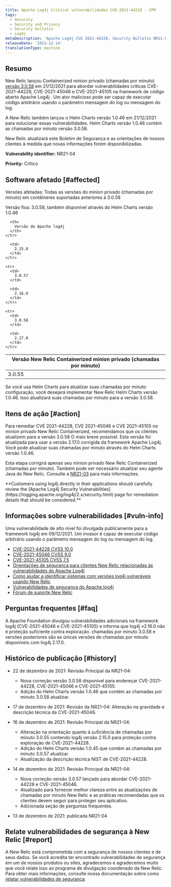 ```yaml
---
title: Apache Log4j Critical vulnerabilidades CVE-2021-44228 - CPM
tags:
  - Security
  - Security and Privacy
  - Security bulletin
  - Log4j
metaDescription: 'Apache Log4j CVE 2021-44228, Security Bulletin NR21-04 (Containerized Private Minions)'
releaseDate: '2021-12-14'
translationType: machine
---
```


## Resumo

New Relic lançou Containerized minion privado (chamadas por minuto) [versão 3.0.58](/docs/release-notes/synthetics-release-notes/containerized-private-minions-release-notes/containerized-private-minion-cpm-3058/) em 21/12/2021 para abordar vulnerabilidades críticas CVE-2021-44228, CVE-2021-45046 e CVE-2021-45105 na framework de código aberto Apache Log4j . Um ator malicioso pode ser capaz de executar código arbitrário usando o parâmetro mensagem do log ou mensagem do log.

A New Relic também lançou o Helm Charts versão 1.0.46 em 21/12/2021 para solucionar essas vulnerabilidades. Helm Charts versão 1.0.46 contém as chamadas por minuto versão 3.0.58.

New Relic atualizará este Boletim de Segurança e as orientações de nossos clientes à medida que novas informações forem disponibilizadas.

<DoNotTranslate>**Vulnerability identifier:**</DoNotTranslate> NR21-04

<DoNotTranslate>**Priority:**</DoNotTranslate> Crítico

## Software afetado [#affected]

Versões afetadas: Todas as versões do minion privado (chamadas por minuto) em contêineres suportadas anteriores à 3.0.58

Versão fixa: 3.0.58, também disponível através do Helm Charts versão 1.0.46

<table>
  <thead>
    <tr>
      <th>
        Versão New Relic Containerized minion privado (chamadas por minuto)
      </th>

      <th>
        Versão do Apache log4j
      </th>
    </tr>
  </thead>

  <tbody>
    <tr>
      <td>
        3.0.55
      </td>

      <td>
        2.15.0
      </td>
    </tr>

    <tr>
      <td>
        3.0.57
      </td>

      <td>
        2.16.0
      </td>
    </tr>

    <tr>
      <td>
        3.0.58
      </td>

      <td>
        2.17.0
      </td>
    </tr>
  </tbody>
</table>

Se você usa Helm Charts para atualizar suas chamadas por minuto configuração, você desejará implementar New Relic Helm Charts versão 1.0.46. Isso atualizará suas chamadas por minuto para a versão 3.0.58.

## Itens de ação [#action]

Para remediar CVE 2021-44228, CVE 2021-45046 e CVE 2021-45105 no minion privado New Relic Containerized, recomendamos que os clientes atualizem para a versão 3.0.58 O mais breve possível. Esta versão foi atualizada para usar a versão 2.17.0 corrigida da framework Apache Log4j. Você pode atualizar suas chamadas por minuto através do Helm Charts versão 1.0.46.

Esta etapa corrigirá apenas seu minion privado New Relic Containerized (chamadas por minuto). Também pode ser necessário atualizar seu agente Java do New Relic. Consulte a [NR21-03](/docs/security/new-relic-security/security-bulletins/security-bulletin-nr21-03) para mais informações.

<DoNotTranslate>
  **Customers using log4j directly in their applications should carefully review the [Apache Log4j Security Vulnerabilities](https://logging.apache.org/log4j/2.x/security.html) page for remediation details that should be considered.**
</DoNotTranslate>

## Informações sobre vulnerabilidades [#vuln-info]

Uma vulnerabilidade de alto nível foi divulgada publicamente para a framework log4j em 09/12/2021. Um invasor é capaz de executar código arbitrário usando o parâmetro mensagem do log ou mensagem do log.

* [CVE-2021-44228 CVSS 10.0](https://cve.mitre.org/cgi-bin/cvename.cgi?name=CVE-2021-44228)
* [CVE-2021-45046 CVSS 9.0](https://cve.mitre.org/cgi-bin/cvename.cgi?name=CVE-2021-45046)
* [CVE-2021-45105 CVSS 7.5](https://cve.mitre.org/cgi-bin/cvename.cgi?name=CVE-2021-45105)
* [Orientações de segurança para clientes New Relic relacionadas às vulnerabilidades do Apache Log4j](https://newrelic.com/blog/nerdlog/security-guidance-for-log4j)
* [Como ajudar a identificar sistemas com versões log4j vulneráveis usando New Relic](https://newrelic.com/blog/how-to-relic/new-relic-log4j-detection)
* [Vulnerabilidades de segurança do Apache log4j](https://logging.apache.org/log4j/2.x/security.html)
* [Fórum de suporte New Relic](https://discuss.newrelic.com/t/log4j-zero-day-vulnerability-and-the-new-relic-java-agent/170322)

## Perguntas frequentes [#faq]

<CollapserGroup>
  <Collapser
    id="357-update"
    title="Atualizei para chamadas por minuto 3.0.55 já. Preciso atualizar para 3.0.58?"
  >
    A Apache Foundation divulgou vulnerabilidades adicionais na framework log4j (CVE-2021-45046 e CVE-2021-45105) e informa que log4j v2.16.0 não é proteção suficiente contra exploração. chamadas por minuto 3.0.58 e versões posteriores são as únicas versões de chamadas por minuto disponíveis com log4j 2.17.0.
  </Collapser>
</CollapserGroup>

## Histórico de publicação [#history]

* 22 de dezembro de 2021: Revisão Principal da NR21-04:

  * Nova correção versão 3.0.58 disponível para endereçar CVE-2021-44228, CVE-2021-45046 e CVE-2021-45105.
  * Adição do Helm Charts versão 1.0.46 que contém as chamadas por minuto 3.0.58 atualizar.

* 17 de dezembro de 2021: Revisão da NR21-04: Alteração na gravidade e descrição técnica da CVE-2021-45046.

* 16 de dezembro de 2021: Revisão Principal da NR21-04:

  * Alteração na orientação quanto à suficiência de chamadas por minuto 3.0.55 contendo log4j versão 2.15.0 para proteção contra exploração de CVE-2021-44228.
  * Adição do Helm Charts versão 1.0.45 que contém as chamadas por minuto 3.0.57 atualizar.
  * Atualização da descrição técnica NIST de CVE-2021-44228.

* 14 de dezembro de 2021: Revisão Principal da NR21-04:

  * Nova correção versão 3.0.57 lançado para abordar CVE-2021-44228 e CVE-2021-45046.
  * Atualizado para fornecer melhor clareza entre as atualizações de chamadas por minuto New Relic e as práticas recomendadas que os clientes devem seguir para proteger seu aplicativo.
  * Adicionada seção de perguntas frequentes.

* 13 de dezembro de 2021: publicada NR21-04

## Relate vulnerabilidades de segurança à New Relic [#report]

A New Relic está comprometida com a segurança de nossos clientes e de seus dados. Se você acredita ter encontrado vulnerabilidades de segurança em um de nossos produtos ou sites, agradecemos e agradecemos muito que você relate isso ao programa de divulgação coordenado da New Relic. Para obter mais informações, consulte nossa documentação sobre como [relatar vulnerabilidades de segurança](/docs/security/new-relic-security/data-privacy/reporting-security-vulnerabilities).